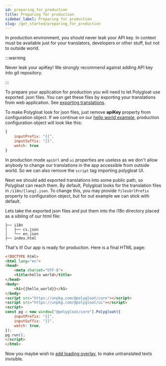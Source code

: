```yaml
---
id: preparing_for_production
title: Preparing for production
sidebar_label: Preparing for production
slug: /get_started/preparing_for_production
---
```


In production environment, you should never leak your API key. In context must be available just for your translators,
 developers or other stuff, but not to outside world.

:::warning

Never leak your apiKey! We strongly recommend against adding API key into git repository.

:::

To prepare your application for production you will need to let Polygloat use exported .json files.
You can get these files by exporting your translations from web application.
See [exporting translations](web_app/exporting_translations.mdx).

To make Polygloat look for json files, just remove **apiKey** property from configuration object. If we continue on
our [hello world example](hello_world.mdx), production configuration object will look like this:
```javascript
{
    inputPrefix: "{{",
    inputSuffix: "}}",
    watch: true
}
```

In production mode `apiUrl` and `ui` properties are useless as we don't allow anybody to change our translations in the app accessible from outside world.
So we can also remove the `script` tag importing polygloat UI.

Next we should add exported translations into some public path, so Polygloat can reach them.
By default, Polygloat looks for the translation files in `/i18n/[lang].json`.
To change this, you may provide `filesUrlPrefix` property to configuration object, but for out example we can stick with default.

Lets take the exported json files and put them into the i18n directory placed as a sibling of our html file:
```
├── i18n
│   ├── cs.json
│   └── en.json
├── index.html
```

That's it! Our app is ready for production. Here is a final HTML page:
```html
<!DOCTYPE html>
<html lang="en">
<head>
    <meta charset="UTF-8">
    <title>hello world</title>
</head>
<body>
    <h1>{{hello_world}}</h1>
</body>
<script src="https://unpkg.com/@polygloat/core"></script>
<script src="https://unpkg.com/@polygloat/ui"></script>
<script>
const pg = new window["@polygloat/core"].Polygloat({
    inputPrefix: "{{",
    inputSuffix: "}}",
    watch: true,
});
pg.run();
</script>
</html>
```
Now you maybe wish to [add loading overlay](get_started/adding_loading_overlay.mdx), to make untranslated texts invisible.